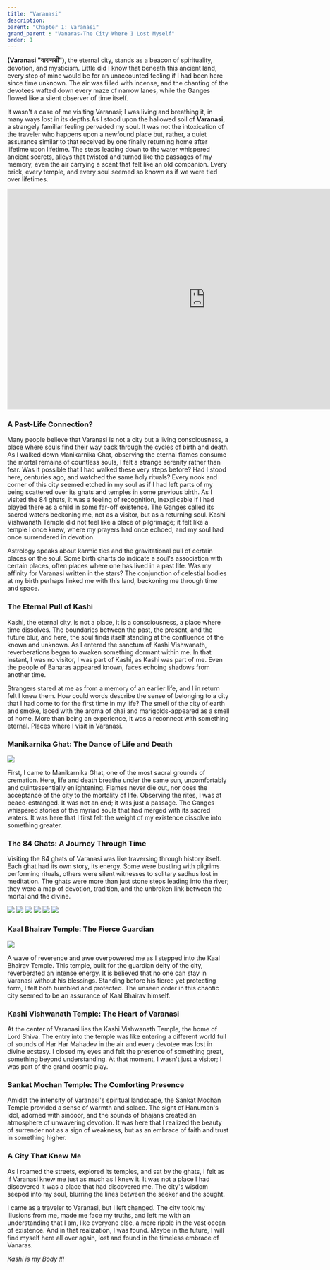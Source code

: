 ```yaml
---
title: "Varanasi"
description:
parent: "Chapter 1: Varanasi"
grand_parent : "Vanaras-The City Where I Lost Myself"
order: 1
---
```


**(Varanasi "वाराणसी")**, the eternal city, stands as a beacon of spirituality, devotion, and mysticism. Little did I know that beneath this ancient land, every step of mine would be for an unaccounted feeling if I had been here since time unknown. The air was filled with incense, and the chanting of the devotees wafted down every maze of narrow lanes, while the Ganges flowed like a silent observer of time itself. 

It wasn't a case of me visiting Varanasi; I was living and breathing it, in many ways lost in its depths.As I stood upon the hallowed soil of **Varanasi**, a strangely familiar feeling pervaded my soul. It was not the intoxication of the traveler who happens upon a newfound place but, rather, a quiet assurance similar to that received by one finally returning home after lifetime upon lifetime. The steps leading down to the water whispered ancient secrets, alleys that twisted and turned like the passages of my memory, even the air carrying a scent that felt like an old companion. Every brick, every temple, and every soul seemed so known as if we were tied over lifetimes.

<iframe width="900" height="500" src="https://www.youtube.com/embed/cKpgpblbfKE?si=LwaLmsig_Yjd6djo" title="YouTube video player" frameborder="0" allow="accelerometer; autoplay; clipboard-write; encrypted-media; gyroscope; picture-in-picture; web-share" referrerpolicy="strict-origin-when-cross-origin" allowfullscreen></iframe>

### A Past-Life Connection?
Many people believe that Varanasi is not a city but a living consciousness, a place where souls find their way back through the cycles of birth and death. As I walked down Manikarnika Ghat, observing the eternal flames consume the mortal remains of countless souls, I felt a strange serenity rather than fear. Was it possible that I had walked these very steps before? Had I stood here, centuries ago, and watched the same holy rituals? Every nook and corner of this city seemed etched in my soul as if I had left parts of my being scattered over its ghats and temples in some previous birth.
As I visited the 84 ghats, it was a feeling of recognition, inexplicable if I had played there as a child in some far-off existence. The Ganges called its sacred waters beckoning me, not as a visitor, but as a returning soul. Kashi Vishwanath Temple did not feel like a place of pilgrimage; it felt like a temple I once knew, where my prayers had once echoed, and my soul had once surrendered in devotion.

Astrology speaks about karmic ties and the gravitational pull of certain places on the soul. Some birth charts do indicate a soul's association with certain places, often places where one has lived in a past life. Was my affinity for Varanasi written in the stars?
The conjunction of celestial bodies at my birth perhaps linked me with this land, beckoning me through time and space.

### The Eternal Pull of Kashi
Kashi, the eternal city, is not a place, it is a consciousness, a place where time dissolves. The boundaries between the past, the present, and the future blur, and here, the soul finds itself standing at the confluence of the known and unknown. As I entered the sanctum of Kashi Vishwanath, reverberations began to awaken something dormant within me. In that instant, I was no visitor, I was part of Kashi, as Kashi was part of me.
Even the people of Banaras appeared known, faces echoing shadows from another time. 

Strangers stared at me as from a memory of an earlier life, and I in return felt I knew them. How could words describe the sense of belonging to a city that I had come to for the first time in my life? The smell of the city of earth and smoke, laced with the aroma of chai and marigolds-appeared as a smell of home. More than being an experience, it was a reconnect with something eternal.
Places where I visit in Varanasi.

### Manikarnika Ghat: The Dance of Life and Death
![](https://miro.medium.com/v2/resize:fit:786/format:webp/1*VnPKNIp2cESOKMZHCsfERA.jpeg)

First, I came to Manikarnika Ghat, one of the most sacral grounds of cremation. Here, life and death breathe under the same sun, uncomfortably and quintessentially enlightening. Flames never die out, nor does the acceptance of the city to the mortality of life. Observing the rites, I was at peace-estranged. It was not an end; it was just a passage. The Ganges whispered stories of the myriad souls that had merged with its sacred waters. It was here that I first felt the weight of my existence dissolve into something greater.

### The 84 Ghats: A Journey Through Time
Visiting the 84 ghats of Varanasi was like traversing through history itself. Each ghat had its own story, its energy. Some were bustling with pilgrims performing rituals, others were silent witnesses to solitary sadhus lost in meditation. The ghats were more than just stone steps leading into the river; they were a map of devotion, tradition, and the unbroken link between the mortal and the divine.

![](https://miro.medium.com/v2/resize:fit:1100/format:webp/1*WpcdSy4cjz1B9tcIdSBKzw.jpeg)
![](https://miro.medium.com/v2/resize:fit:1100/format:webp/1*OjxY_jcRCEeEGx5pxEZfpw.jpeg)
![](https://miro.medium.com/v2/resize:fit:1100/format:webp/1*dwPE_judg29Q3wizWn3Qbw.jpeg)
![](https://miro.medium.com/v2/resize:fit:1100/format:webp/1*CJCQi_M11gfqZ2NdMWb2kw.jpeg)
![](https://miro.medium.com/v2/resize:fit:1100/format:webp/1*MYLkQy-i4eP-yhTaU1P7bg.jpeg)
![](https://miro.medium.com/v2/resize:fit:1100/format:webp/1*5Ri65miQEpKUURnpnsx-FQ.jpeg)

### Kaal Bhairav Temple: The Fierce Guardian

![](https://miro.medium.com/v2/resize:fit:1400/format:webp/1*yUzrbOfLrl5y1q4_BLrVpg.jpeg)

A wave of reverence and awe overpowered me as I stepped into the Kaal Bhairav Temple. This temple, built for the guardian deity of the city, reverberated an intense energy. It is believed that no one can stay in Varanasi without his blessings. Standing before his fierce yet protecting form, I felt both humbled and protected. The unseen order in this chaotic city seemed to be an assurance of Kaal Bhairav himself.

### Kashi Vishwanath Temple: The Heart of Varanasi

At the center of Varanasi lies the Kashi Vishwanath Temple, the home of Lord Shiva. The entry into the temple was like entering a different world full of sounds of Har Har Mahadev in the air and every devotee was lost in divine ecstasy. I closed my eyes and felt the presence of something great, something beyond understanding. At that moment, I wasn't just a visitor; I was part of the grand cosmic play.

### Sankat Mochan Temple: The Comforting Presence

Amidst the intensity of Varanasi's spiritual landscape, the Sankat Mochan Temple provided a sense of warmth and solace. The sight of Hanuman's idol, adorned with sindoor, and the sounds of bhajans created an atmosphere of unwavering devotion. It was here that I realized the beauty of surrender not as a sign of weakness, but as an embrace of faith and trust in something higher.

### A City That Knew Me

As I roamed the streets, explored its temples, and sat by the ghats, I felt as if Varanasi knew me just as much as I knew it. It was not a place I had discovered it was a place that had discovered me. The city's wisdom seeped into my soul, blurring the lines between the seeker and the sought.

I came as a traveler to Varanasi, but I left changed. The city took my illusions from me, made me face my truths, and left me with an understanding that I am, like everyone else, a mere ripple in the vast ocean of existence. And in that realization, I was found.
Maybe in the future, I will find myself here all over again, lost and found in the timeless embrace of Vanaras.


*Kashi is my Body !!!*